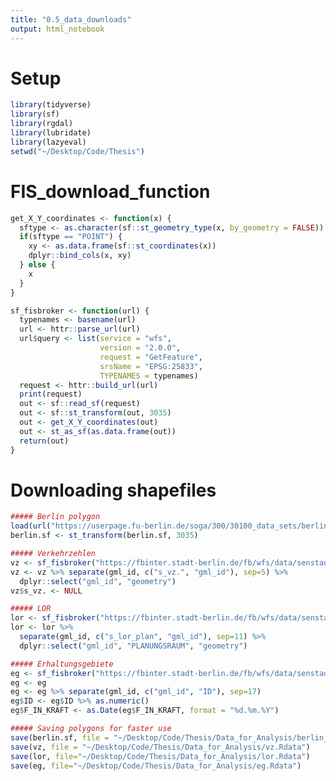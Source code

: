 ```yaml
---
title: "0.5_data_downloads"
output: html_notebook
---
```


# Setup
```r
library(tidyverse)
library(sf)
library(rgdal)
library(lubridate)
library(lazyeval)
setwd("~/Desktop/Code/Thesis")
```

# FIS_download_function
```r
get_X_Y_coordinates <- function(x) {
  sftype <- as.character(sf::st_geometry_type(x, by_geometry = FALSE))
  if(sftype == "POINT") {
    xy <- as.data.frame(sf::st_coordinates(x))
    dplyr::bind_cols(x, xy)
  } else {
    x
  }
}

sf_fisbroker <- function(url) {
  typenames <- basename(url)
  url <- httr::parse_url(url)
  url$query <- list(service = "wfs",
                    version = "2.0.0",
                    request = "GetFeature",
                    srsName = "EPSG:25833",
                    TYPENAMES = typenames)
  request <- httr::build_url(url)
  print(request)
  out <- sf::read_sf(request)
  out <- sf::st_transform(out, 3035)
  out <- get_X_Y_coordinates(out)
  out <- st_as_sf(as.data.frame(out))
  return(out)
}
```

# Downloading shapefiles
```r
##### Berlin polygon
load(url("https://userpage.fu-berlin.de/soga/300/30100_data_sets/berlin_district.RData"))
berlin.sf <- st_transform(berlin.sf, 3035)

##### Verkehrzehlen
vz <- sf_fisbroker("https://fbinter.stadt-berlin.de/fb/wfs/data/senstadt/s_vz") 
vz <- vz %>% separate(gml_id, c("s_vz.", "gml_id"), sep=5) %>% 
  dplyr::select("gml_id", "geometry")
vz$s_vz. <- NULL

##### LOR
lor <- sf_fisbroker("https://fbinter.stadt-berlin.de/fb/wfs/data/senstadt/s_lor_plan")
lor <- lor %>% 
  separate(gml_id, c("s_lor_plan", "gml_id"), sep=11) %>%
  dplyr::select("gml_id", "PLANUNGSRAUM", "geometry")

##### Erhaltungsgebiete
eg <- sf_fisbroker("https://fbinter.stadt-berlin.de/fb/wfs/data/senstadt/s_erhaltgeb_em")
eg <- eg
eg <- eg %>% separate(gml_id, c("gml_id", "ID"), sep=17)
eg$ID <- eg$ID %>% as.numeric()
eg$F_IN_KRAFT <- as.Date(eg$F_IN_KRAFT, format = "%d.%m.%Y")

##### Saving polygons for faster use
save(berlin.sf, file = "~/Desktop/Code/Thesis/Data_for_Analysis/berlin_sf.Rdata")
save(vz, file = "~/Desktop/Code/Thesis/Data_for_Analysis/vz.Rdata")
save(lor, file="~/Desktop/Code/Thesis/Data_for_Analysis/lor.Rdata")
save(eg, file="~/Desktop/Code/Thesis/Data_for_Analysis/eg.Rdata")
```

